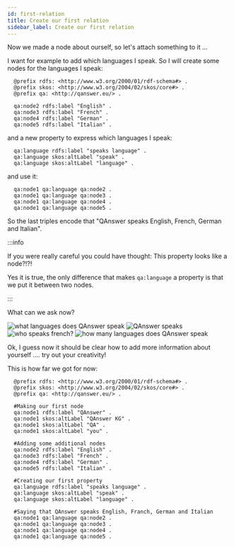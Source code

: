 ```yaml
---
id: first-relation
title: Create our first relation
sidebar_label: Create our first relation
---
```



Now we made a node about ourself, so let's attach something to it ...

I want for example to add which languages I speak. So I will create some nodes for the languages I speak:

```turtle
  @prefix rdfs: <http://www.w3.org/2000/01/rdf-schema#> .
  @prefix skos: <http://www.w3.org/2004/02/skos/core#> .
  @prefix qa: <http://qanswer.eu/> .

  qa:node2 rdfs:label "English" .
  qa:node3 rdfs:label "French" .
  qa:node4 rdfs:label "German" .
  qa:node5 rdfs:label "Italian" .
```

and a new property to express which languages I speak:

```turtle
  qa:language rdfs:label "speaks language" .
  qa:language skos:altLabel "speak" .
  qa:language skos:altLabel "language" .
```

and use it:

```turtle
  qa:node1 qa:language qa:node2 .
  qa:node1 qa:language qa:node3 .
  qa:node1 qa:language qa:node4 .
  qa:node1 qa:language qa:node5 .
```

So the last triples encode that "QAnswer speaks English, French, German and Italian".

:::info

If you were really careful you could have thought: This property looks like a node?!?!

Yes it is true, the only difference that makes `qa:language` a property is that we put it between two nodes.

:::


What can we ask now?

<Tabs>
  <TabItem value='q1' label='Question 1' default>
      <Image src='/img/newUI/playground-graph/what-language-qanswer-speaks.png' alt='what languages does QAnswer speak'/>
  </TabItem>

  <TabItem value="q2" label="Question 2">
      <Image src='/img/newUI/playground-graph/qanswer-speaks.png' alt='QAnswer speaks'/>
  </TabItem>

  <TabItem value='q3' label='Question 3'>
      <Image src='/img/newUI/playground-graph/who-speaks-french.png' alt='who speaks french?'/>
  </TabItem>

  <TabItem value='q4' label='Question 4'>
    <Image src='/img/newUI/playground-graph/how-many-languages-qanswer-speak.png' alt='how many languages does QAnswer speak'/>
  </TabItem>
</Tabs>

Ok, I guess now it should be clear how to add more information about yourself .... try out your creativity!

This is how far we got for now:

```
  @prefix rdfs: <http://www.w3.org/2000/01/rdf-schema#> .
  @prefix skos: <http://www.w3.org/2004/02/skos/core#> .
  @prefix qa: <http://qanswer.eu/> .

  #Making our first node
  qa:node1 rdfs:label "QAnswer" .
  qa:node1 skos:altLabel "QAnswer KG" .
  qa:node1 skos:altLabel "QA" .
  qa:node1 skos:altLabel "you" .

  #Adding some additional nodes
  qa:node2 rdfs:label "English" .
  qa:node3 rdfs:label "French" .
  qa:node4 rdfs:label "German" .
  qa:node5 rdfs:label "Italian" .

  #Creating our first property
  qa:language rdfs:label "speaks language" .
  qa:language skos:altLabel "speak" .
  qa:language skos:altLabel "language" .

  #Saying that QAnswer speaks English, Franch, German and Italian
  qa:node1 qa:language qa:node2 .
  qa:node1 qa:language qa:node3 .
  qa:node1 qa:language qa:node4 .
  qa:node1 qa:language qa:node5 .
```
